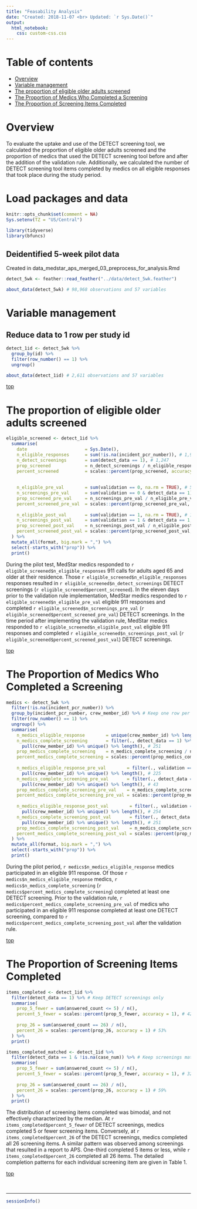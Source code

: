 ```yaml
---
title: "Feasability Analysis"
date: "Created: 2018-11-07 <br> Updated: `r Sys.Date()`"
output: 
  html_notebook:
    css: custom-css.css
---
```


# Table of contents

* [Overview](#overview) 
* [Variable management](#var-management)   
* [The proportion of eligible older adults screened](#prop-screened)   
* [The Proportion of Medics Who Completed a Screening](#medics)   
* [The Proportion of Screening Items Completed](#items)   


# Overview

To evaluate the uptake and use of the DETECT screening tool, we calculated the proportion of eligible older adults screened and the proportion of medics that used the DETECT screening tool before and after the addition of the validation rule. Additionally, we calculated the number of DETECT screening tool items completed by medics on all eligible responses that took place during the study period.


# Load packages and data

```r
knitr::opts_chunk$set(comment = NA)
Sys.setenv(TZ = "US/Central")
```

```r
library(tidyverse)
library(bfuncs)
```

## Deidentified 5-week pilot data

Created in data_medstar_aps_merged_03_preprocess_for_analysis.Rmd

```r
detect_5wk <- feather::read_feather("../data/detect_5wk.feather")
```

```r
about_data(detect_5wk) # 98,968 observations and 57 variables
```










# Variable management {#var-management}

## Reduce data to 1 row per study id

```r
detect_1id <- detect_5wk %>% 
  group_by(id) %>% 
  filter(row_number() == 1) %>% 
  ungroup()
```

```r
about_data(detect_1id) # 2,611 observations and 57 variables
```

[top](#top)










# The proportion of eligible older adults screened {#prop-screened}

```r
eligible_screened <- detect_1id %>% 
  summarise(
    date                      = Sys.Date(),
    n_eligible_responses      = sum(!is.na(incident_pcr_number)), # 1,967
    n_detect_screenings       = sum(detect_data == 1), # 1,247
    prop_screened             = n_detect_screenings / n_eligible_responses, # 0.63
    percent_screened          = scales::percent(prop_screened, accuracy = 1), # 63%
    
    
    n_eligible_pre_val        = sum(validation == 0, na.rm = TRUE), # 549
    n_screenings_pre_val      = sum(validation == 0 & detect_data == 1), # 25
    prop_screened_pre_val     = n_screenings_pre_val / n_eligible_pre_val, # 0.045
    percent_screened_pre_val  = scales::percent(prop_screened_pre_val, accuracy = 1), # 5%
    
    n_eligible_post_val       = sum(validation == 1, na.rm = TRUE), # 1,418
    n_screenings_post_val     = sum(validation == 1 & detect_data == 1, na.rm = TRUE), # 1,222
    prop_screened_post_val    = n_screenings_post_val / n_eligible_post_val, # 0.86
    percent_screened_post_val = scales::percent(prop_screened_post_val, accuracy = 1) # 86%
  ) %>% 
  mutate_all(format, big.mark = ",") %>% 
  select(-starts_with("prop")) %>% 
  print()
```

During the pilot test, MedStar medics responded to `r eligible_screened$n_eligible_responses` 911 calls for adults aged 65 and older at their residence. Those `r eligible_screened$n_eligible_responses` responses resulted in `r eligible_screened$n_detect_screenings` DETECT screenings (`r eligible_screened$percent_screened`). In the eleven days prior to the validation rule implementation, MedStar medics responded to `r eligible_screened$n_eligible_pre_val` eligible 911 responses and completed `r eligible_screened$n_screenings_pre_val` (`r eligible_screened$percent_screened_pre_val`) DETECT screenings. In the time period after implementing the validation rule, MedStar medics responded to `r eligible_screened$n_eligible_post_val` eligible 911 responses and completed `r eligible_screened$n_screenings_post_val` (`r eligible_screened$percent_screened_post_val`) DETECT screenings.

[top](#top)










# The Proportion of Medics Who Completed a Screening {#medics}

```r
medics <- detect_5wk %>% 
  filter(!is.na(incident_pcr_number)) %>% 
  group_by(incident_pcr_number, crew_member_id) %>% # Keep one row per pcr and medic
  filter(row_number() == 1) %>% 
  ungroup() %>% 
  summarise(
    n_medics_eligible_response        = unique(crew_member_id) %>% length(), # 258
    n_medics_complete_screening       = filter(., detect_data == 1) %>% 
      pull(crew_member_id) %>% unique() %>% length(), # 251
    prop_medics_complete_screening    = n_medics_complete_screening / n_medics_eligible_response,
    percent_medics_complete_screening = scales::percent(prop_medics_complete_screening, accuracy = 1), # 97%
    
    n_medics_eligible_response_pre_val        = filter(., validation == 0) %>% 
      pull(crew_member_id) %>% unique() %>% length(), # 225
    n_medics_complete_screening_pre_val       = filter(., detect_data == 1 & validation == 0) %>% 
      pull(crew_member_id) %>% unique() %>% length(), # 43
    prop_medics_complete_screening_pre_val    = n_medics_complete_screening_pre_val / n_medics_eligible_response_pre_val,
    percent_medics_complete_screening_pre_val = scales::percent(prop_medics_complete_screening_pre_val, accuracy = 1), # 19%
    
    n_medics_eligible_response_post_val        = filter(., validation == 1) %>% 
      pull(crew_member_id) %>% unique() %>% length(), # 254
    n_medics_complete_screening_post_val       = filter(., detect_data == 1 & validation == 1) %>% 
      pull(crew_member_id) %>% unique() %>% length(), # 251
    prop_medics_complete_screening_post_val    = n_medics_complete_screening_post_val / n_medics_eligible_response_post_val,
    percent_medics_complete_screening_post_val = scales::percent(prop_medics_complete_screening_post_val, accuracy = 1) # 99%
  ) %>% 
  mutate_all(format, big.mark = ",") %>% 
  select(-starts_with("prop")) %>%
  print()
```

During the pilot period, `r medics$n_medics_eligible_response` medics participated in an eligible 911 response. Of those `r medics$n_medics_eligible_response` medics, `r medics$n_medics_complete_screening` (`r medics$percent_medics_complete_screening`) completed at least one DETECT screening. Prior to the validation rule, `r medics$percent_medics_complete_screening_pre_val` of medics who participated in an eligible 911 response completed at least one DETECT screening, compared to `r medics$percent_medics_complete_screening_post_val` after the validation rule.

[top](#top)










# The Proportion of Screening Items Completed {#items}

```r
items_completed <- detect_1id %>% 
  filter(detect_data == 1) %>% # Keep DETECT screenings only
  summarise(
    prop_5_fewer = sum(answered_count <= 5) / n(),
    percent_5_fewer = scales::percent(prop_5_fewer, accuracy = 1), # 42%
    
    prop_26 = sum(answered_count == 26) / n(),
    percent_26 = scales::percent(prop_26, accuracy = 1) # 53%
  ) %>% 
  print()
```

```r
items_completed_matched <- detect_1id %>%
  filter(detect_data == 1 & !is.na(case_num)) %>% # Keep screenings matched to investigations (44)
  summarise(
    prop_5_fewer = sum(answered_count <= 5) / n(),
    percent_5_fewer = scales::percent(prop_5_fewer, accuracy = 1), # 32%
    
    prop_26 = sum(answered_count == 26) / n(),
    percent_26 = scales::percent(prop_26, accuracy = 1) # 59%
  ) %>% 
  print()
```


The distribution of screening items completed was bimodal, and not effectively characterized by the median. At `r items_completed$percent_5_fewer` of DETECT screenings, medics completed 5 or fewer screening items. Conversely, at `r items_completed$percent_26` of the DETECT screenings, medics completed all 26 screening items. A similar pattern was observed among screenings that resulted in a report to APS. One-third completed 5 items or less, while `r items_completed$percent_26` completed all 26 items. The detailed completion patterns for each individual screening item are given in Table 1.

[top](#top)

&nbsp;

-------------------------------------------------------------------------------

```r
sessionInfo()
```
